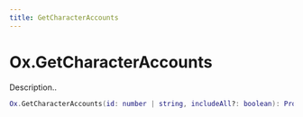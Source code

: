 ```yaml
---
title: GetCharacterAccounts
---
```


# Ox.GetCharacterAccounts

Description..

```lua
Ox.GetCharacterAccounts(id: number | string, includeAll?: boolean): Promise<OxAccount[]>
```
